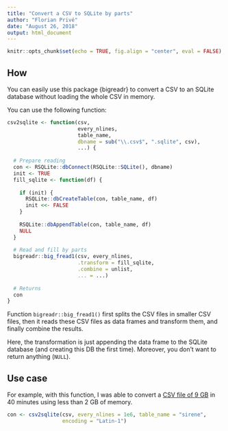 ```yaml
---
title: "Convert a CSV to SQLite by parts"
author: "Florian Privé"
date: "August 26, 2018"
output: html_document
---
```


```r
knitr::opts_chunk$set(echo = TRUE, fig.align = "center", eval = FALSE)
```

## How

You can easily use this package {bigreadr} to convert a CSV to an SQLite database without loading the whole CSV in memory.

You can use the following function:

```r
csv2sqlite <- function(csv,
                       every_nlines,
                       table_name,
                       dbname = sub("\\.csv$", ".sqlite", csv),
                       ...) {
  
  # Prepare reading
  con <- RSQLite::dbConnect(RSQLite::SQLite(), dbname)
  init <- TRUE
  fill_sqlite <- function(df) {
    
    if (init) {
      RSQLite::dbCreateTable(con, table_name, df)
      init <<- FALSE
    }
    
    RSQLite::dbAppendTable(con, table_name, df)
    NULL
  }
  
  # Read and fill by parts
  bigreadr::big_fread1(csv, every_nlines,
                       .transform = fill_sqlite,
                       .combine = unlist,
                       ... = ...)
  
  # Returns
  con
}
```

Function `bigreadr::big_fread1()` first splits the CSV files in smaller CSV files, then it reads these CSV files as data frames and transform them, and finally combine the results.

Here, the transformation is just appending the data frame to the SQLite database (and creating this DB the first time). Moreover, you don't want to return anything (`NULL`).

## Use case

For example, with this function, I was able to convert a [CSV file of 9 GB](https://www.data.gouv.fr/fr/datasets/base-sirene-des-entreprises-et-de-leurs-etablissements-siren-siret/) in 40 minutes using less than 2 GB of memory.

```r
con <- csv2sqlite(csv, every_nlines = 1e6, table_name = "sirene",
                  encoding = "Latin-1")
```

